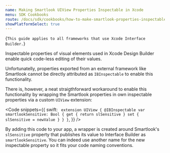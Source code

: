 ```yaml
---
name: Making Smartlook UIView Properties Inspectable in Xcode
menu: SDK Cookbooks
route: /docs/sdk/cookbooks/how-to-make-smartlook-properties-inspectable
showPlatformSelect: true
---
```



<Title>Making Smartlook UIView Properties Inspectable in Xcode</Title>

<TextBlock kind="important">{`
This guide applies to all frameworks that use Xcode Interface Builder.
`}</TextBlock>

Inspectable properties of visual elements used in Xcode Design Builder enable quick code-less editing of their values. 

Unfortunatelly, properties exported from an external framework like Smartlook cannot be directly attributed as `IBInspectable` to enable this functionality.

There is, however, a neat straigthforward workaround to enable this functionality by wrapping the Smartlook properties in own inspectable properties via a custom `UIView` extension:

<Code
	snippets={{
		swift: `
extension UIView {
    @IBInspectable var smartlookSensitive: Bool {
        get { return slSensitive }
        set { slSensitive = newValue }
    }
}`,
	}}
/>

By adding this code to your app, a wrapper is created around Smartlook's `slSensitive` property that publishes its value to Interface Builder as `smartlookSensitive`. You can indeed use another name for the new inspectable property so it fits your code naming conventions.

